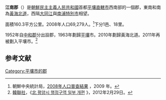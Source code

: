 {{Infobox  Korean settlement
| context = north
| img = 
| hangul = 강남군
| hanja = {{linktext|江|南|郡}}
| rr=Gangnam-gun
| mr=Kangnam-gun
|  pop = 69279
| popyear = 2008
|  divs = 1邑、18里
| area_km2=160.3
}}
'''江南郡'''（{{kor|諺=강남군|漢=江南郡|羅=Kangnam gun|f=y}}）是[[朝鮮民主主義人民共和國|朝鮮民主主義人民共和國]]首都[[平壤直轄市|平壤直轄市]]西南部的一個郡，東南和南為[[黃海北道|黃海北道]]，西隔[[大同江|大同江]]與[[南浦特別市|南浦特別市]]相望。

面積160.3平方公里。2008年人口69,279人。<ref>朝鮮中央統計局，[http://unstats.un.org/unsd/demographic/sources/census/2010_PHC/North_Korea/Final%20national%20census%20report.pdf 2008年人口普查結果] {{Wayback|url=http://unstats.un.org/unsd/demographic/sources/census/2010_PHC/North_Korea/Final%20national%20census%20report.pdf |date=20160326002654 }}，2009 年。</ref>下分1邑、18里。

1952年自[[中和郡|中和郡]]分出設郡，1963年劃歸[[平壤|平壤]]市。2010年劃歸黃海北道。2011年再被劃入平壤市。<ref>[[韓聯社|韓聯社]]，《[http://www.yonhapnews.co.kr/politics/2012/02/28/0511000000AKR20120228131800014.HTML 北 평양시 행정구역 일부 개편] {{Wayback|url=http://www.yonhapnews.co.kr/politics/2012/02/28/0511000000AKR20120228131800014.HTML |date=20180613160415 }}》，2012年2月29日。</ref>

== 参考文献 ==
<div class="references-small">
<references></references>
</div>

{{平壤直轄市行政區劃}}

{{DEFAULTSORT:Kangnam-gun}}
[[Category:平壤市的郡|Category:平壤市的郡]]